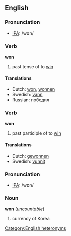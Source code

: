 ==English==
=== Pronunciation ===
*[[w:IPA|IPA]]: /wɑn/

=== Verb ===
'''won'''

# past tense of to [[win]]

====Translations====
*Dutch: [[won]], [[wonnen]]
*Swedish: [[vann]]
*Russian: победил

=== Verb ===
'''won'''

# past participle of to [[win]]

====Translations====
*Dutch: [[gewonnen]]
*Swedish: [[vunnit]]

=== Pronunciation ===
*[[w:IPA|IPA]]: /wɒn/

===Noun===
'''won''' (''uncountable'')

# currency of Korea

[[Category:English heteronyms]]